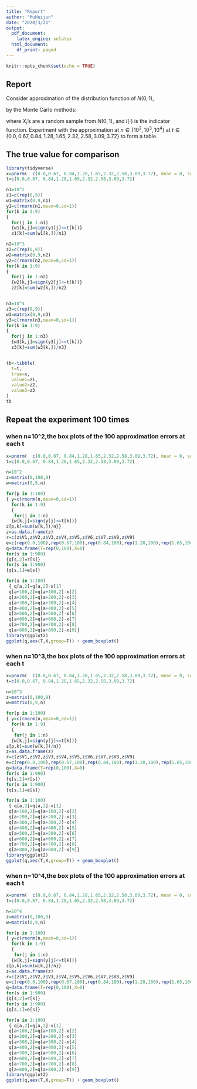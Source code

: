 ```yaml
---
title: "Report"
author: "MuHuijun"
date: "2020/3/21"
output:
  pdf_document: 
    latex_engine: xelatex
  html_document:
    df_print: paged
---
```


```r
knitr::opts_chunk$set(echo = TRUE)
```

## Report
Consider approximation of the distribution function of $N(0,1)$,

\begin{equation}
\Phi(t) = \int_{-\infty}^t \frac{1}{\sqrt{2\pi}} e^{-y^2 / 2} dy,
\end{equation}

by the Monte Carlo methods:

\begin{equation}
\hat\Phi(t) = \frac{1}{n} \sum_{i=1}^n I(X_i \le t),
\end{equation}

where $X_i$'s are a random sample from $N(0, 1)$, and $I(\cdot)$ is
the indicator function. Experiment with the approximation at
$n \in \{10^2, 10^3, 10^4\}$ at
$t \in \{0.0, 0.67, 0.84, 1.28, 1.65, 2.32, 2.58, 3.09, 3.72\}$ to
form a table.

## The true value for comparison

```r
library(tidyverse)
x=pnorm(  c(0.0,0.67, 0.84,1.28,1.65,2.32,2.58,3.09,3.72), mean = 0, sd = 1)
t=c(0.0,0.67, 0.84,1.28,1.65,2.32,2.58,3.09,3.72)

n1=10^2
z1=c(rep(0,9))
w1=matrix(0,9,n1)
y1=c(rnorm(n1,mean=0,sd=1))
for(k in 1:9)
{
  for(j in 1:n1)
  {w1[k,j]=sign(y1[j]<=t[k])}
  z1[k]=sum(w1[k,])/n1}

n2=10^3
z2=c(rep(0,9))
w2=matrix(0,9,n2)
y2=c(rnorm(n2,mean=0,sd=1))
for(k in 1:9)
{
  for(j in 1:n2)
  {w2[k,j]=sign(y2[j]<=t[k])}
  z2[k]=sum(w2[k,])/n2}


n3=10^4
z3=c(rep(0,9))
w3=matrix(0,9,n3)
y3=c(rnorm(n3,mean=0,sd=1))
for(k in 1:9)
{
  for(j in 1:n3)
  {w3[k,j]=sign(y3[j]<=t[k])}
  z3[k]=sum(w3[k,])/n3}


tb<-tibble(
  t=t,
  true=x,
  value1=z1,
  value2=z2,
  value3=z3
)
tb
```
## Repeat the experiment 100 times

### when n=10^2,the box plots of the 100 approximation errors at each t

```r
x=pnorm(  c(0.0,0.67, 0.84,1.28,1.65,2.32,2.58,3.09,3.72), mean = 0, sd = 1)
t=c(0.0,0.67, 0.84,1.28,1.65,2.32,2.58,3.09,3.72)

n=10^2
z=matrix(0,100,9)
w=matrix(0,9,n)

for(p in 1:100)
{ y=c(rnorm(n,mean=0,sd=1))
  for(k in 1:9)
  {
   for(j in 1:n)
  {w[k,j]=sign(y[j]<=t[k])}
z[p,k]=sum(w[k,])/n}}
z=as.data.frame(z)
r=c(z$V1,z$V2,z$V3,z$V4,z$V5,z$V6,z$V7,z$V8,z$V9)
e=c(rep(0.0,100),rep(0.67,100),rep(0.84,100),rep(1.28,100),rep(1.65,100),rep(2.32,100),rep(2.58,100),rep(3.09,100),rep(3.72,100))
q=data.frame(T=rep(0,100),X=0)
for(s in 1:900)
{q[s,2]=r[s]}
for(s in 1:900)
{q[s,1]=e[s]}

for(a in 1:100)
 { q[a,2]=q[a,2]-x[1]
 q[a+100,2]=q[a+100,2]-x[2]
 q[a+200,2]=q[a+200,2]-x[3]
 q[a+300,2]=q[a+300,2]-x[4]
 q[a+400,2]=q[a+400,2]-x[5]
 q[a+500,2]=q[a+500,2]-x[6]
 q[a+600,2]=q[a+600,2]-x[7]
 q[a+700,2]=q[a+700,2]-x[8]
 q[a+800,2]=q[a+800,2]-x[9]}
library(ggplot2)
ggplot(q,aes(T,X,group=T)) + geom_boxplot()
```


### when n=10^3,the box plots of the 100 approximation errors at each t

```r
x=pnorm(  c(0.0,0.67, 0.84,1.28,1.65,2.32,2.58,3.09,3.72), mean = 0, sd = 1)
t=c(0.0,0.67, 0.84,1.28,1.65,2.32,2.58,3.09,3.72)

n=10^3
z=matrix(0,100,9)
w=matrix(0,9,n)

for(p in 1:100)
{ y=c(rnorm(n,mean=0,sd=1))
  for(k in 1:9)
  {
   for(j in 1:n)
  {w[k,j]=sign(y[j]<=t[k])}
z[p,k]=sum(w[k,])/n}}
z=as.data.frame(z)
r=c(z$V1,z$V2,z$V3,z$V4,z$V5,z$V6,z$V7,z$V8,z$V9)
e=c(rep(0.0,100),rep(0.67,100),rep(0.84,100),rep(1.28,100),rep(1.65,100),rep(2.32,100),rep(2.58,100),rep(3.09,100),rep(3.72,100))
q=data.frame(T=rep(0,100),X=0)
for(s in 1:900)
{q[s,2]=r[s]}
for(s in 1:900)
{q[s,1]=e[s]}

for(a in 1:100)
 { q[a,2]=q[a,2]-x[1]
 q[a+100,2]=q[a+100,2]-x[2]
 q[a+200,2]=q[a+200,2]-x[3]
 q[a+300,2]=q[a+300,2]-x[4]
 q[a+400,2]=q[a+400,2]-x[5]
 q[a+500,2]=q[a+500,2]-x[6]
 q[a+600,2]=q[a+600,2]-x[7]
 q[a+700,2]=q[a+700,2]-x[8]
 q[a+800,2]=q[a+800,2]-x[9]}
library(ggplot2)
ggplot(q,aes(T,X,group=T)) + geom_boxplot()
```

### when n=10^4,the box plots of the 100 approximation errors at each t

```r
x=pnorm(  c(0.0,0.67, 0.84,1.28,1.65,2.32,2.58,3.09,3.72), mean = 0, sd = 1)
t=c(0.0,0.67, 0.84,1.28,1.65,2.32,2.58,3.09,3.72)

n=10^4
z=matrix(0,100,9)
w=matrix(0,9,n)

for(p in 1:100)
{ y=c(rnorm(n,mean=0,sd=1))
  for(k in 1:9)
  {
   for(j in 1:n)
  {w[k,j]=sign(y[j]<=t[k])}
z[p,k]=sum(w[k,])/n}}
z=as.data.frame(z)
r=c(z$V1,z$V2,z$V3,z$V4,z$V5,z$V6,z$V7,z$V8,z$V9)
e=c(rep(0.0,100),rep(0.67,100),rep(0.84,100),rep(1.28,100),rep(1.65,100),rep(2.32,100),rep(2.58,100),rep(3.09,100),rep(3.72,100))
q=data.frame(T=rep(0,100),X=0)
for(s in 1:900)
{q[s,2]=r[s]}
for(s in 1:900)
{q[s,1]=e[s]}

for(a in 1:100)
 { q[a,2]=q[a,2]-x[1]
 q[a+100,2]=q[a+100,2]-x[2]
 q[a+200,2]=q[a+200,2]-x[3]
 q[a+300,2]=q[a+300,2]-x[4]
 q[a+400,2]=q[a+400,2]-x[5]
 q[a+500,2]=q[a+500,2]-x[6]
 q[a+600,2]=q[a+600,2]-x[7]
 q[a+700,2]=q[a+700,2]-x[8]
 q[a+800,2]=q[a+800,2]-x[9]}
library(ggplot2)
ggplot(q,aes(T,X,group=T)) + geom_boxplot()
```
